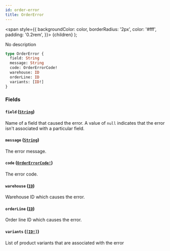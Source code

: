 ```yaml
---
id: order-error
title: OrderError
---
```


<span
style={{
      backgroundColor: color,
      borderRadius: '2px',
      color: '#fff',
      padding: '0.2rem',
    }}>
{children}
</span>
);

No description

```graphql
type OrderError {
  field: String
  message: String
  code: OrderErrorCode!
  warehouse: ID
  orderLine: ID
  variants: [ID!]
}
```

### Fields

#### `field` ([`String`](/api-reference/scalars/string.mdx))

Name of a field that caused the error. A value of `null` indicates that the error isn't associated with a particular field.

#### `message` ([`String`](/api-reference/scalars/string.mdx))

The error message.

#### `code` ([`OrderErrorCode!`](/api-reference/enums/order-error-code.mdx))

The error code.

#### `warehouse` ([`ID`](/api-reference/scalars/id.mdx))

Warehouse ID which causes the error.

#### `orderLine` ([`ID`](/api-reference/scalars/id.mdx))

Order line ID which causes the error.

#### `variants` ([`[ID!]`](/api-reference/scalars/id.mdx))

List of product variants that are associated with the error
